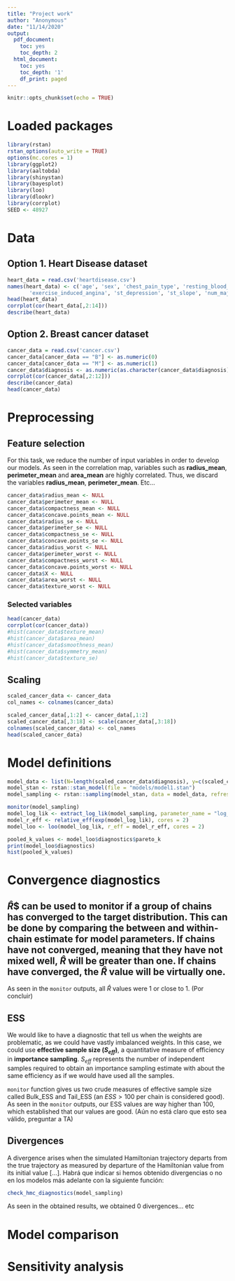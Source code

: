 ```yaml
---
title: "Project work"
author: "Anonymous"
date: "11/14/2020"
output:
  pdf_document:
    toc: yes
    toc_depth: 2
  html_document:
    toc: yes
    toc_depth: '1'
    df_print: paged
---
```

```r
knitr::opts_chunk$set(echo = TRUE)
```

# Loaded packages

```r
library(rstan) 
rstan_options(auto_write = TRUE)
options(mc.cores = 1)
library(ggplot2)
library(aaltobda)
library(shinystan)
library(bayesplot)
library(loo)
library(dlookr)
library(corrplot)
SEED <- 48927
```

# Data
## Option 1. Heart Disease dataset
```r
heart_data = read.csv('heartdisease.csv')
names(heart_data) <- c('age', 'sex', 'chest_pain_type', 'resting_blood_pressure', 'cholesterol', 'fasting_blood_sugar', 'rest_ecg', 'max_heart_rate_achieved',
       'exercise_induced_angina', 'st_depression', 'st_slope', 'num_major_vessels', 'thalassemia', 'target')
head(heart_data)
corrplot(cor(heart_data[,2:14]))
describe(heart_data)
```


## Option 2. Breast cancer dataset
```r
cancer_data = read.csv('cancer.csv')
cancer_data[cancer_data == "B"] <- as.numeric(0)
cancer_data[cancer_data == "M"] <- as.numeric(1)
cancer_data$diagnosis <- as.numeric(as.character(cancer_data$diagnosis))
corrplot(cor(cancer_data[,2:12]))
describe(cancer_data)
head(cancer_data)
```
# Preprocessing
## Feature selection
For this task, we reduce the number of input variables in order to develop our models. As seen in the correlation map, variables such as **radius_mean**, **perimeter_mean** and **area_mean** are highly correlated. Thus, we discard the variables **radius_mean**, **perimeter_mean**. Etc...
```r
cancer_data$radius_mean <- NULL
cancer_data$perimeter_mean <- NULL
cancer_data$compactness_mean <- NULL
cancer_data$concave.points_mean <- NULL
cancer_data$radius_se <- NULL
cancer_data$perimeter_se <- NULL
cancer_data$compactness_se <- NULL
cancer_data$concave.points_se <- NULL
cancer_data$radius_worst <- NULL
cancer_data$perimeter_worst <- NULL
cancer_data$compactness_worst <- NULL
cancer_data$concave.points_worst <- NULL
cancer_data$X <- NULL
cancer_data$area_worst <- NULL
cancer_data$texture_worst <- NULL
```

### Selected variables
```r
head(cancer_data)
corrplot(cor(cancer_data))
#hist(cancer_data$texture_mean)
#hist(cancer_data$area_mean)
#hist(cancer_data$smoothness_mean)
#hist(cancer_data$symmetry_mean)
#hist(cancer_data$texture_se)
```
## Scaling
```r
scaled_cancer_data <- cancer_data
col_names <- colnames(cancer_data)

scaled_cancer_data[,1:2] <- cancer_data[,1:2]
scaled_cancer_data[,3:18] <- scale(cancer_data[,3:18])
colnames(scaled_cancer_data) <- col_names
head(scaled_cancer_data)
```
# Model definitions
```r
model_data <- list(N=length(scaled_cancer_data$diagnosis), y=c(scaled_cancer_data$diagnosis), x=c(scaled_cancer_data$area_mean))
model_stan <- rstan::stan_model(file = "models/model1.stan")
model_sampling <- rstan::sampling(model_stan, data = model_data, refresh=0, seed=SEED)
```

```r
monitor(model_sampling)
model_log_lik <- extract_log_lik(model_sampling, parameter_name = "log_lik", merge_chains = FALSE)
model_r_eff <- relative_eff(exp(model_log_lik), cores = 2)
model_loo <- loo(model_log_lik, r_eff = model_r_eff, cores = 2)

pooled_k_values <- model_loo$diagnostics$pareto_k
print(model_loo$diagnostics)
hist(pooled_k_values)
```


# Convergence diagnostics
## $\hat{R}
$\hat{R}$ can be used to monitor if a group of chains has converged to the target distribution. This can be done by comparing the between and within-chain estimate for model parameters. If chains have not converged, meaning that they have not mixed well, $\hat{R}$ will be greater than one. If chains have converged, the $\hat{R}$ value will be virtually one.

As seen in the `monitor` outputs, all $\hat{R}$ values were 1 or close to 1. (Por concluir)

## ESS
We would like to have a diagnostic that tell us when the weights are problematic, as we could have vastly imbalanced weights. In this case, we could use **effective sample size ($S_{eff}$)**, a quantitative measure of efficiency in **importance sampling**. $S_{eff}$ represents the number of independent samples required to obtain an importance sampling estimate with about the same efficiency as if we would have used all the samples.

`monitor` function gives us two crude measures of effective sample size called Bulk_ESS and Tail_ESS (an $ESS > 100$ per chain is considered good). As seen in the `monitor` outputs, our ESS values are way higher than 100, which established that our values are good. (Aún no está claro que esto sea válido, preguntar a TA)

## Divergences

A divergence arises when the simulated Hamiltonian trajectory departs from the true trajectory as measured by departure of the Hamiltonian value from its initial value [...]. Habrá que indicar si hemos obtenido divergencias o no en los modelos más adelante con la siguiente función:

```r
check_hmc_diagnostics(model_sampling)
```

As seen in the obtained results, we obtained 0 divergences... etc

# Model comparison


# Sensitivity analysis

